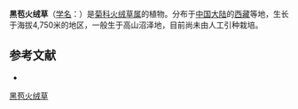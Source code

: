 {{Speciesbox
| name = 黑苞火绒草
| status = 
| status_system = 
| image =
| genus = Leontopodium
| species = melanolepis
| authority = Ling
}}

'''黑苞火绒草'''（[[学名|学名]]：{{lang|la|''Leontopodium melanolepis''}}）是[[菊科|菊科]][[火绒草属|火绒草属]]的植物。分布于[[中国大陆|中国大陆]]的[[西藏|西藏]]等地，生长于海拔4,750米的地区，一般生于高山沼泽地，目前尚未由人工引种栽培。

== 参考文献 ==
<div class="references-small">
* {{cite web| url =http://www.bioinfo.cn/db05/KmzwSpecies.php?action=view&id=4049| title =黑苞火绒草| work =《中国高等植物数据库全库》| publisher =中国科学院微生物研究所| author =昆明植物研究所| accessdate =2009-02-25| deadurl =yes| archiveurl =https://web.archive.org/web/20160305020127/http://www.bioinfo.cn/db05/KmzwSpecies.php?action=view&id=4049| archivedate =2016-03-05}}
</div>
{{Taxonbar|from=Q11179522}}

[[Category:火绒草属|黑苞火绒草]]


{{植物小作品}}
